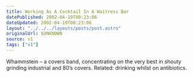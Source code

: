 ```yaml
---
title: Working As A Cocktail In A Waitress Bar
datePublished: 2002-04-19T00:23:06
dateUpdated: 2002-04-19T00:23:06
layout: "../../../layouts/posts/post.astro"
originalUrl: $UNKNOWN
source: v1
tags: ["v1"]
---
```


Whammstein &#8211; a covers band, concentrating on the very best in shouty grinding industrial and 80&#8217;s covers. Related: drinking whilst on antibiotics.
